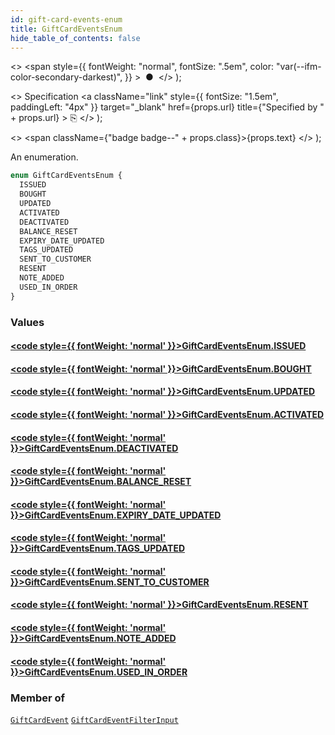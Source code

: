 ```yaml
---
id: gift-card-events-enum
title: GiftCardEventsEnum
hide_table_of_contents: false
---
```


  <>
    <span
      style={{
        fontWeight: "normal",
        fontSize: ".5em",
        color: "var(--ifm-color-secondary-darkest)",
      }}
    >
      &nbsp;●&nbsp;
    </span>
  </>
);

  <>
    Specification
    <a
      className="link"
      style={{ fontSize: "1.5em", paddingLeft: "4px" }}
      target="\_blank"
      href={props.url}
      title={"Specified by " + props.url}
    >
      ⎘
    </a>
  </>
);

  <>
    <span className={"badge badge--" + props.class}>{props.text}</span>
  </>
);

An enumeration.

```graphql
enum GiftCardEventsEnum {
  ISSUED
  BOUGHT
  UPDATED
  ACTIVATED
  DEACTIVATED
  BALANCE_RESET
  EXPIRY_DATE_UPDATED
  TAGS_UPDATED
  SENT_TO_CUSTOMER
  RESENT
  NOTE_ADDED
  USED_IN_ORDER
}
```

### Values

#### [<code style={{ fontWeight: 'normal' }}>GiftCardEventsEnum.<b>ISSUED</b></code>](#)

>

#### [<code style={{ fontWeight: 'normal' }}>GiftCardEventsEnum.<b>BOUGHT</b></code>](#)

>

#### [<code style={{ fontWeight: 'normal' }}>GiftCardEventsEnum.<b>UPDATED</b></code>](#)

>

#### [<code style={{ fontWeight: 'normal' }}>GiftCardEventsEnum.<b>ACTIVATED</b></code>](#)

>

#### [<code style={{ fontWeight: 'normal' }}>GiftCardEventsEnum.<b>DEACTIVATED</b></code>](#)

>

#### [<code style={{ fontWeight: 'normal' }}>GiftCardEventsEnum.<b>BALANCE_RESET</b></code>](#)

>

#### [<code style={{ fontWeight: 'normal' }}>GiftCardEventsEnum.<b>EXPIRY_DATE_UPDATED</b></code>](#)

>

#### [<code style={{ fontWeight: 'normal' }}>GiftCardEventsEnum.<b>TAGS_UPDATED</b></code>](#)

>

#### [<code style={{ fontWeight: 'normal' }}>GiftCardEventsEnum.<b>SENT_TO_CUSTOMER</b></code>](#)

>

#### [<code style={{ fontWeight: 'normal' }}>GiftCardEventsEnum.<b>RESENT</b></code>](#)

>

#### [<code style={{ fontWeight: 'normal' }}>GiftCardEventsEnum.<b>NOTE_ADDED</b></code>](#)

>

#### [<code style={{ fontWeight: 'normal' }}>GiftCardEventsEnum.<b>USED_IN_ORDER</b></code>](#)

>

### Member of

[`GiftCardEvent`](../../../api-reference/miscellaneous/objects/gift-card-event) <Badge class="secondary" text="object"/><Bullet />[`GiftCardEventFilterInput`](../../../api-reference/gift-cards/inputs/gift-card-event-filter-input) <Badge class="secondary" text="input"/>
